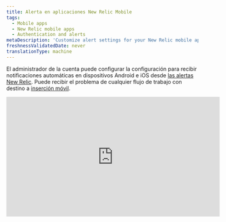 ```yaml
---
title: Alerta en aplicaciones New Relic Mobile
tags:
  - Mobile apps
  - New Relic mobile apps
  - Authentication and alerts
metaDescription: 'Customize alert settings for your New Relic mobile app, including email or push notifications. View and acknowledge view alerting incidents.'
freshnessValidatedDate: never
translationType: machine
---
```


El administrador de la cuenta puede configurar la configuración para recibir notificaciones automáticas en dispositivos Android e iOS desde [las alertas New Relic](/docs/alerts-applied-intelligence/new-relic-alerts/get-started/introduction-applied-intelligence). Puede recibir el problema <InlinePopover type="alerts" />de cualquier flujo de trabajo con destino a [inserción móvil](/docs/alerts-applied-intelligence/notifications/notification-integrations#mobile_push).

<iframe width="560" height="315" src="https://www.youtube.com/embed/bVJZUatrCpY" title="YouTube video player" frameborder="0" allow="accelerometer; autoplay; clipboard-write; encrypted-media; gyroscope; picture-in-picture; web-share" allowfullscreen />

## Requisitos [#requirements]

Tanto en el [modelo de usuarioNew Relic ](/docs/accounts/original-accounts-billing/original-product-based-pricing/overview-user-models)como en el [modelo de usuario original](/docs/accounts/original-accounts-billing/original-product-based-pricing/overview-user-models) se puede configurar un flujo de trabajo con push móvil como [destino](/docs/alerts-applied-intelligence/notifications/notification-integrations#mobile_push).

## Activar o desactivar la notificación [#enabling-alerts]

Cuando log sesión en su cuenta New Relic desde una aplicación de Android o iOS, su dispositivo se asocia automáticamente con su usuario. Asegúrese de [agregar un destino de envío móvil al flujo de trabajo](/docs/alerts-applied-intelligence/applied-intelligence/incident-workflows/incident-workflows#add-workflow).

## Ver detalles del incidente del problema [#viewing-alerts]

La notificación aparece automáticamente en la pantalla de bloqueo de su dispositivo. Para iniciar la aplicación New Relic:

1. Dependiendo de su dispositivo, haga lo siguiente:

   * En dispositivos Android, toque la notificación en el cajón de notificaciones.
   * En dispositivos iOS, desliza la pantalla.

2. En el menú <DNT>**Alerts**</DNT> de la aplicación New Relic, seleccione cualquier problema para ver los detalles del error de la aplicación asociada.

3. Opcionalmente, seleccione <DNT>**Acknowledge**</DNT>.

4. Opcionalmente, para ver detalles adicionales, seleccione <DNT>**Overview**</DNT>, <DNT>**Incidents**</DNT> o <DNT>**Issue log**</DNT>.

La lista <DNT>**Alerts**</DNT> del menú principal muestra los problemas ordenados por tiempo, puede aplicar filtros adicionales o cambiar la ventana de tiempo en la parte superior derecha:

## Solucionar problemas de configuración de alerta [#troubleshooting]

Si las notificaciones push no funcionan en su dispositivo móvil:

1. Verifica que cumples con [los requisitos](#requirements).
2. Verifique que [las alertas estén habilitadas](#enabling-alerts).
3. Verifique [la configuración de notificaciones](#notification-settings) de su dispositivo móvil para asegurarse de que New Relic pueda enviar notificaciones automáticas.

Si la configuración de notificación para su dispositivo móvil es correcta, pero aún no recibe la notificación, [elimine el dispositivo de su cuenta](#account-delete), luego [desinstale](#uninstall-app) y [reinstale](#reinstall-app) la aplicación New Relic.

<CollapserGroup>
  <Collapser id="notification-settings" title="Verifique la configuración de notificaciones para su dispositivo móvil">
    Siga el procedimiento para su dispositivo móvil.

    <table>
      <thead>
        <tr>
          <th style={{ width: "150px" }}>
            <DNT>
              **Device**
            </DNT>
          </th>

          <th>
            <DNT>
              **To check notification settings:**
            </DNT>
          </th>
        </tr>
      </thead>

      <tbody>
        <tr>
          <td>
            Android
          </td>

          <td>
            1. Desde <DNT>**Settings**</DNT> de tu dispositivo Android, selecciona <DNT>**Sound and notification**</DNT>.
            2. Verifique la configuración del volumen del sonido.
            3. Opcional: habilite <DNT>**Also vibrate for calls**</DNT>.
            4. Verifique la configuración de <DNT>**Interruptions**</DNT>.
            5. Verifique la configuración de <DNT>**Notification**</DNT>.
            6. Verifique la configuración de <DNT>**App notifications**</DNT>: seleccione la aplicación New Relic, luego verifique la configuración de <DNT>**Block**</DNT> y <DNT>**Priority**</DNT>.
          </td>
        </tr>

        <tr>
          <td>
            iOS
          </td>

          <td>
            1. Asegúrese [de que No molestar](http://support.apple.com/kb/HT5463) esté desactivado: desde la aplicación <DNT>**Settings**</DNT> de iOS, seleccione <DNT>**Do Not Disturb**</DNT> y verifique que el interruptor <DNT>**Manual**</DNT> esté desactivado.
            2. Asegúrese de que la aplicación New Relic tenga permiso para enviar notificaciones: desde la aplicación <DNT>**Settings**</DNT> de iOS, seleccione <DNT>**Notifications**</DNT> y busque la aplicación New Relic en la lista de aplicaciones.
            3. Asegúrese de que el interruptor <DNT>**Allow Notifications**</DNT> esté encendido.
            4. Asegúrese de que el estilo de alerta esté configurado en <DNT>**Banners**</DNT> o <DNT>**Alerts**</DNT>.
            5. Opcional: para habilitar la alerta de audio, active <DNT>**Sounds**</DNT> .
          </td>
        </tr>
      </tbody>
    </table>
  </Collapser>

  <Collapser id="account-delete" title="Elimina el dispositivo Android o iOS de tu cuenta New Relic">
    Para eliminar el dispositivo móvil de su cuenta New Relic, utilice el explorador API NerdGraph:

    1. <DNT>**Query**</DNT> [dispositivos actuales](https://api.newrelic.com/graphiql?#query=query%20List%20%7B%0A%20%20actor%20%7B%0A%20%20%20%20mobilePushNotification%20%7B%0A%20%20%20%20%20%20devices%20%7B%0A%20%20%20%20%20%20%20%20appVersion%0A%20%20%20%20%20%20%20%20deviceId%0A%20%20%20%20%20%20%20%20deviceName%0A%20%20%20%20%20%20%20%20operatingSystem%0A%20%20%20%20%20%20%7D%0A%20%20%20%20%7D%0A%20%20%7D%0A%7D%0A) seleccionando actor -&amp;gt; mobilePushNotification -&amp;gt; dispositivos y seleccionando appVersion, deviceId y deviceName. Ejecute esta consulta para obtener la lista de dispositivos.

    2. <DNT>**Mutate**</DNT> para [eliminar](https://api.newrelic.com/graphiql?#query=mutation%20%7B%0A%20%20mobilePushNotificationRemoveDevice%28deviceId%3A%20%22%22%29%20%7B%0A%20%20%20%20message%0A%20%20%7D%0A%7D%0A) un dispositivo seleccionando mutación -&amp;gt; mobilePushNotificationRemoveDevice y pasando el ID del dispositivo de la lista anterior.

       O puede eliminar el dispositivo desde la opción <DNT>**Settings**</DNT> en la aplicación desde el menú -&amp;gt; Configuración

    3. Mire debajo de <DNT>**Push notification devices**</DNT> y elimínelo desde allí. En iOS, deslícese de derecha a izquierda hasta <DNT>**Delete**</DNT> un dispositivo; en Android, toque <DNT>**Delete**</DNT>

       Continúe con los pasos para [reinstalar](#uninstall-app) la aplicación New Relic desde su dispositivo.
  </Collapser>

  <Collapser id="uninstall-app" title="Desinstale la aplicación New Relic Mobile">
    Siga el procedimiento para desinstalar la aplicación New Relic de su dispositivo y luego vuelva a instalarla.

    <table>
      <thead>
        <tr>
          <th style={{ width: "150px" }}>
            <DNT>
              **Device**
            </DNT>
          </th>

          <th>
            <DNT>
              **To uninstall the New Relic app:**
            </DNT>
          </th>
        </tr>
      </thead>

      <tbody>
        <tr>
          <td>
            Android
          </td>

          <td>
            1. Desde <DNT>**Settings**</DNT> de tu dispositivo Android, selecciona <DNT>**Apps**</DNT> y luego selecciona la aplicación New Relic.
            2. Seleccione <DNT>**Uninstall**</DNT>.
            3. Continúe con los pasos para [reinstalar](#reinstall-app) la aplicación New Relic.
          </td>
        </tr>

        <tr>
          <td>
            iOS
          </td>

          <td>
            1. Desde la pantalla de inicio de iOS, mantén presionado el ícono New Relic hasta que tiemble.
            2. Para [eliminar la aplicación](http://support.apple.com/kb/TI135), seleccione el icono <DNT>**X**</DNT> .
            3. Continúe con los pasos para [reinstalar](#reinstall-app) la aplicación New Relic.
          </td>
        </tr>
      </tbody>
    </table>
  </Collapser>

  <Collapser id="reinstall-app" title="Reinstale la aplicación New Relic Mobile">
    Para reinstalar la aplicación New Relic Mobile :

    1. Desde su dispositivo Android, seleccione [<DNT>**Google Play Store**</DNT>](https://play.google.com/store/apps/details?id=com.newrelic.rpm).

       O

       Desde la pantalla de inicio de su dispositivo iOS, seleccione [<DNT>**App Store**</DNT>.](https://itunes.apple.com/us/app/new-relic/id594038638?mt=8)

    2. Busque <DNT>**New Relic**</DNT>.

    3. Descarga la aplicación.

    4. Cuando finalice la descarga, inicie sesión en su aplicación New Relic Mobile con su cuenta New Relic.
  </Collapser>
</CollapserGroup>